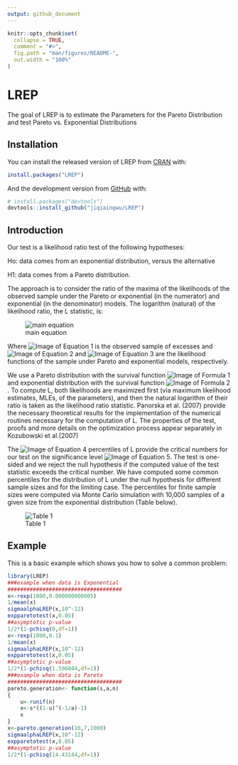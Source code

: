 ```yaml
---
output: github_document
---
```


<!-- README.md is generated from README.Rmd. Please edit that file -->

```r
knitr::opts_chunk$set(
  collapse = TRUE,
  comment = "#>",
  fig.path = "man/figures/README-",
  out.width = "100%"
)
```

# LREP

<!-- badges: start -->
<!-- badges: end -->

The goal of LREP is to estimate the Parameters for the Pareto Distribution and test Pareto vs. Exponential Distributions

## Installation

You can install the released version of LREP from [CRAN](https://CRAN.R-project.org) with:

``` r
install.packages("LREP")
```

And the development version from [GitHub](https://github.com/) with:

``` r
# install.packages("devtools")
devtools::install_github("jiqiaingwu/LREP")
```
## Introduction

Our test is a likelihood ratio test of the following hypotheses: 

Ho: data comes from an exponential distribution, versus the alternative

H1: data comes from a Pareto distribution.

The approach is to consider the ratio of the maxima of the likelihoods of the observed sample under the Pareto or exponential (in the numerator) and exponential (in the denominator) models. The logarithm (natural) of the likelihood ratio, the L statistic, is:

![main equation](https://latex.codecogs.com/svg.image?L=log%5Cfrac%7Bmax(%5Cunderset%7B%5Calpha%20%3E0,s%3E0%7D%7Bsup%7DL_%7BPareto%7D(%5Cvec%7Bx%7D%7C%5Calpha,s),%5Cunderset%7B%5Csigma%20%3E0%7D%7Bsup%7DL_%7Bexp%7D(%5Cvec%7Bx%7D%20%7C%20%5Csigma%20))%7D%7B%5Cunderset%7B%5Csigma%20%3E0%7D%7Bsup%7DL_%7Bexp%7D(%5Cvec%7Bx%7D%7C%5Csigma%20)%7D)

Where ![Image of Equation 1](https://latex.codecogs.com/svg.image?%5Cvec%7Bx%7D) is the observed sample of excesses and ![Image of Equation 2](https://latex.codecogs.com/svg.image?L_%7BPareto%7D(%5Cvec%7Bx%7D%7C%5Calpha%20,s)) and ![Image of Equation 3](https://latex.codecogs.com/svg.image?L_%7Bexp%7D(%5Cvec%7Bx%7D%7C%5Csigma%20)) are the likelihood functions of the sample under Pareto and exponential models, respectively. 


We use a Pareto distribution with the survival function ![Image of Formula 1](https://latex.codecogs.com/svg.image?S(x)=P(X%3Ex)=(%5Cfrac%7B1%7D%7B1&plus;%5Cfrac%7Bx%7D%7Bs%5Calpha%7D%7D)%5E%7Ba%7D) and exponential distribution with the survival function ![Image of Formula 2](https://latex.codecogs.com/svg.image?S(x)=P(X%3Ex)=exp(-%20%5Cfrac%7Bx%7D%7B%5Csigma%20%7D)). To compute L, both likelihoods are maximized first (via maximum likelihood estimates, MLEs, of the parameters), and then the natural logarithm of their ratio is taken as the likelihood ratio statistic. Panorska et al. (2007) provide the necessary theoretical results for the implementation of the numerical routines necessary for the computation of L. The properties of the test, proofs and more details on the optimization process appear separately in Kozubowski et al.(2007)

The ![Image of Equation 4](https://latex.codecogs.com/svg.image?(1%20-%20%5Cgamma)100) percentiles of L provide the critical numbers for our test on the significance level ![Image of Equation 5](https://latex.codecogs.com/svg.image?%5Cgamma%20). The test is one-sided and we reject the null hypothesis if the computed value of the test statistic exceeds the critical number. We have computed some common percentiles for the distribution of L under the null hypothesis for different sample sizes and for the limiting case. The percentiles for finite sample sizes were computed via Monte Carlo simulation with 10,000 samples of a given size from the exponential distribution (Table below).

![Table 1](man/figures/Table1.PNG)


## Example

This is a basic example which shows you how to solve a common problem:

```r
library(LREP)
###example when data is Exponential
####################################
x<-rexp(1000,0.000000000005)
1/mean(x)
sigmaalphaLREP(x,10^-12)
expparetotest(x,0.05)
##asymptotic p-value
1/2*(1-pchisq(0,df=1))
x<-rexp(1000,0.1)
1/mean(x)
sigmaalphaLREP(x,10^-12)
expparetotest(x,0.05)
##asymptotic p-value
1/2*(1-pchisq(1.596044,df=1))
###example when data is Pareto
####################################
pareto.generation<- function(s,a,n)
{
	u<-runif(n)
	x<-s*((1-u)^(-1/a)-1)
	x
}
x<-pareto.generation(10,7,1000)
sigmaalphaLREP(x,10^-12)
expparetotest(x,0.05)
##asymptotic p-value
1/2*(1-pchisq(14.43144,df=1))
```
